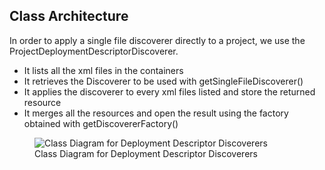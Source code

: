 ==Class Architecture==

In order to apply a single file discoverer directly to a project, we use the ProjectDeploymentDescriptorDiscoverer.
* It lists all the xml files in the containers
* It retrieves the Discoverer to be used with getSingleFileDiscoverer()
* It applies the discoverer to every xml files listed and store the returned resource
* It merges all the resources and open the result using the factory obtained with getDiscovererFactory()

[[Image:../img/ClassDiagramForDeploymentDescriptorDiscoverer.jpg|center|Class Diagram for Deployment Descriptor Discoverers]]
